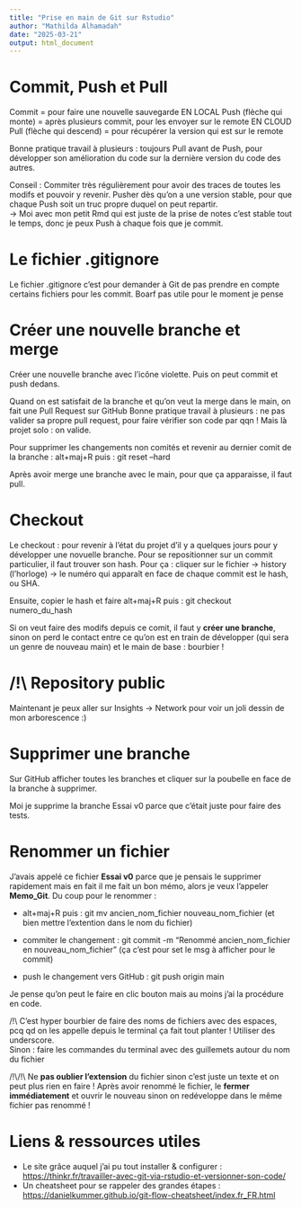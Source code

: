 ```yaml
---
title: "Prise en main de Git sur Rstudio"
author: "Mathilda Alhamadah"
date: "2025-03-21"
output: html_document
---
```


# Commit, Push et Pull

Commit = pour faire une nouvelle sauvegarde EN LOCAL Push (flèche qui monte) = après plusieurs commit, pour les envoyer sur le remote EN CLOUD Pull (flèche qui descend) = pour récupérer la version qui est sur le remote

Bonne pratique travail à plusieurs : toujours Pull avant de Push, pour développer son amélioration du code sur la dernière version du code des autres.

Conseil : Commiter très régulièrement pour avoir des traces de toutes les modifs et pouvoir y revenir. Pusher dès qu'on a une version stable, pour que chaque Push soit un truc propre duquel on peut repartir.\
-\> Moi avec mon petit Rmd qui est juste de la prise de notes c'est stable tout le temps, donc je peux Push à chaque fois que je commit.

# Le fichier .gitignore

Le fichier .gitignore c'est pour demander à Git de pas prendre en compte certains fichiers pour les commit. Boarf pas utile pour le moment je pense

# Créer une nouvelle branche et merge

Créer une nouvelle branche avec l'icône violette. Puis on peut commit et push dedans.

Quand on est satisfait de la branche et qu'on veut la merge dans le main, on fait une Pull Request sur GitHub Bonne pratique travail à plusieurs : ne pas valider sa propre pull request, pour faire vérifier son code par qqn ! Mais là projet solo : on valide.

Pour supprimer les changements non comités et revenir au dernier comit de la branche : alt+maj+R puis : git reset --hard

Après avoir merge une branche avec le main, pour que ça apparaisse, il faut pull.

# Checkout

Le checkout : pour revenir à l'état du projet d'il y a quelques jours pour y développer une novuelle branche. Pour se repositionner sur un commit particulier, il faut trouver son hash. Pour ça : cliquer sur le fichier -\> history (l'horloge) -\> le numéro qui apparaît en face de chaque commit est le hash, ou SHA.

Ensuite, copier le hash et faire alt+maj+R puis : git checkout numero_du_hash

Si on veut faire des modifs depuis ce comit, il faut y **créer une branche**, sinon on perd le contact entre ce qu'on est en train de développer (qui sera un genre de nouveau main) et le main de base : bourbier !

# /!\\ Repository public

Maintenant je peux aller sur Insights -\> Network pour voir un joli dessin de mon arborescence :)

# Supprimer une branche

Sur GitHub afficher toutes les branches et cliquer sur la poubelle en face de la branche à supprimer.

Moi je supprime la branche Essai v0 parce que c'était juste pour faire des tests.

# Renommer un fichier

J'avais appelé ce fichier **Essai v0** parce que je pensais le supprimer rapidement mais en fait il me fait un bon mémo, alors je veux l'appeler **Memo_Git**. Du coup pour le renommer :

-   alt+maj+R puis : git mv ancien_nom_fichier nouveau_nom_fichier (et bien mettre l'extention dans le nom du fichier)

-   commiter le changement : git commit -m "Renommé ancien_nom_fichier en nouveau_nom_fichier" (ça c'est pour set le msg à afficher pour le commit)

-   push le changement vers GitHub : git push origin main

Je pense qu'on peut le faire en clic bouton mais au moins j'ai la procédure en code.

/!\\ C'est hyper bourbier de faire des noms de fichiers avec des espaces, pcq qd on les appelle depuis le terminal ça fait tout planter ! Utiliser des underscore.\
Sinon : faire les commandes du terminal avec des guillemets autour du nom du fichier

/!\\/!\\ Ne **pas oublier l'extension** du fichier sinon c'est juste un texte et on peut plus rien en faire ! Après avoir renommé le fichier, le **fermer immédiatement** et ouvrir le nouveau sinon on redéveloppe dans le même fichier pas renommé !

# Liens & ressources utiles

-   Le site grâce auquel j'ai pu tout installer & configurer : <https://thinkr.fr/travailler-avec-git-via-rstudio-et-versionner-son-code/>
-   Un cheatsheet pour se rappeler des grandes étapes : <https://danielkummer.github.io/git-flow-cheatsheet/index.fr_FR.html>
